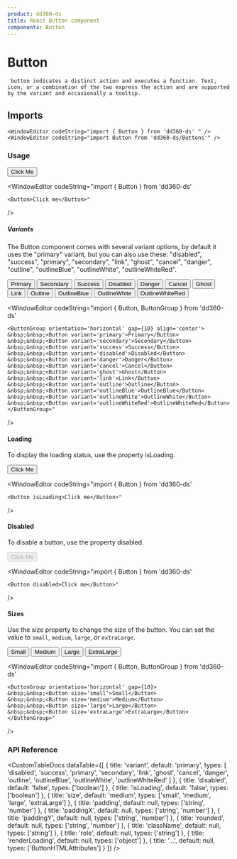 ```yaml
---
product: dd360-ds
title: React Button component
components: Button
---
```


# Button

     button indicates a distinct action and executes a function. Text, icon, or a combination of the two express the action and are supported by the variant and occasionally a tooltip.

## Imports

    <WindowEditor codeString="import { Button } from 'dd360-ds' " />
    <WindowEditor codeString="import Button from 'dd360-ds/Buttons'" />

### Usage

<Container className="py-5 px-3 rounded-md my-6 bg-gray-100 w-fit">
    <Button>Click Me</Button>
</Container>

<WindowEditor
    codeString="import { Button } from 'dd360-ds'

    <Button>Click me</Button>"
/>

##### Variants

The Button component comes with several variant options, by default it uses the "primary" variant, but you can also use these: "disabled", "success", "primary", "secondary", "link",
"ghost", "cancel", "danger", "outline", "outlineBlue", "outlineWhite", "outlineWhiteRed".

<Container className="py-5 px-3 rounded-md my-6 bg-gray-100">
    <ButtonGroup orientation="horizontal" gap={10} align="center">
        <Button variant="primary">Primary</Button>
        <Button variant="secondary">Secondary</Button>
        <Button variant="success">Success</Button>
        <Button variant="disabled">Disabled</Button>
        <Button variant="danger">Danger</Button>
        <Button variant="cancel">Cancel</Button>
        <Button variant="ghost">Ghost</Button>
        <Button variant="link">Link</Button>
        <Button variant="outline">Outline</Button>
        <Button variant="outlineBlue">OutlineBlue</Button>
        <Button variant="outlineWhite">OutlineWhite</Button>
        <Button variant="outlineWhiteRed">OutlineWhiteRed</Button>
    </ButtonGroup>
</Container>

<WindowEditor
    codeString="import { Button, ButtonGroup } from 'dd360-ds'

    <ButtonGroup orientation='horizontal' gap={10} align='center'>
    &nbsp;&nbsp;<Button variant='primary'>Primary</Button>
    &nbsp;&nbsp;<Button variant='secondary'>Secondary</Button>
    &nbsp;&nbsp;<Button variant='success'>Success</Button>
    &nbsp;&nbsp;<Button variant='disabled'>Disabled</Button>
    &nbsp;&nbsp;<Button variant='danger'>Danger</Button>
    &nbsp;&nbsp;<Button variant='cancel'>Cancel</Button>
    &nbsp;&nbsp;<Button variant='ghost'>Ghost</Button>
    &nbsp;&nbsp;<Button variant='link'>Link</Button>
    &nbsp;&nbsp;<Button variant='outline'>Outline</Button>
    &nbsp;&nbsp;<Button variant='outlineBlue'>OutlineBlue</Button>
    &nbsp;&nbsp;<Button variant='outlineWhite'>OutlineWhite</Button>
    &nbsp;&nbsp;<Button variant='outlineWhiteRed'>OutlineWhiteRed</Button>
    </ButtonGroup>"

/>

#### Loading

To display the loading status, use the property isLoading.

<Container className="py-5 px-3 rounded-md my-6 bg-gray-100 w-fit">
    <Button isLoading>Click Me</Button>
</Container>

<WindowEditor
    codeString="import { Button } from 'dd360-ds'

    <Button isLoading>Click me</Button>"

/>

#### Disabled

To disable a button, use the property disabled.

<Container className="py-5 px-3 rounded-md my-6 bg-gray-100 w-fit">
    <Button disabled>Click Me</Button>
</Container>

<WindowEditor
    codeString="import { Button } from 'dd360-ds'

    <Button disabled>Click me</Button>"

/>

#### Sizes

Use the size property to change the size of the button. You can set the value to `small`, `medium`, `large`, or `extraLarge`.

<Container className="py-5 px-3 rounded-md my-6 bg-gray-100">
    <ButtonGroup orientation="horizontal" gap={10}>
        <Button size="small">Small</Button>
        <Button size="medium">Medium</Button>
        <Button size="large">Large</Button>
        <Button size="extraLarge">ExtraLarge</Button>
    </ButtonGroup>
</Container>

<WindowEditor
    codeString="import { Button, ButtonGroup } from 'dd360-ds'

    <ButtonGroup orientation='horizontal' gap={10}>
    &nbsp;&nbsp;<Button size='small'>Small</Button>
    &nbsp;&nbsp;<Button size='medium'>Medium</Button>
    &nbsp;&nbsp;<Button size='large'>Large</Button>
    &nbsp;&nbsp;<Button size='extraLarge'>ExtraLarge</Button>
    </ButtonGroup>"

/>

### API Reference

<CustomTableDocs
    dataTable={[
        {
            title: 'variant',
            default: 'primary',
            types: [
                'disabled',
                'success',
                'primary',
                'secondary',
                'link',
                'ghost',
                'cancel',
                'danger',
                'outline',
                'outlineBlue',
                'outlineWhite',
                'outlineWhiteRed'
            ]
        },
        { title: 'disabled', default: 'false', types: ['boolean'] },
        { title: 'isLoading', default: 'false', types: ['boolean'] },
        { title: 'size', default: 'medium', types: ['small', 'medium', 'large', 'extraLarge'] },
        { title: 'padding', default: null, types: ['string', 'number'] },
        { title: 'paddingX', default: null, types: ['string', 'number'] },
        { title: 'paddingY', default: null, types: ['string', 'number'] },
        { title: 'rounded', default: null, types: ['string', 'number'] },
        { title: 'className', default: null, types: ['string'] },
        { title: 'role', default: null, types: ['string'] },
        { title: 'renderLoading', default: null, types: ['object'] },
        { title: '...', default: null, types: ['ButtonHTMLAttributes'] }
    ]}
/>
